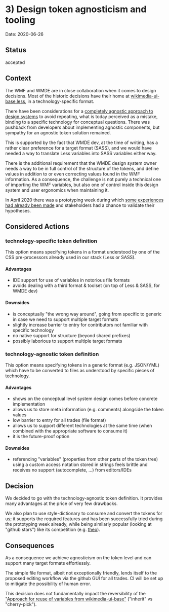 
<Meta title="Documentation|dev/ADRs/3) Design token agnosticism and tooling" />

# 3) Design token agnosticism and tooling

Date: 2020-06-26

## Status

accepted

## Context

The WMF and WMDE are in close collaboration when it comes to design decisions. Most of the historic decisions have their home at [wikimedia-ui-base.less](https://gerrit.wikimedia.org/r/plugins/gitiles/wikimedia-ui-base/+/fa1e8c2/wikimedia-ui-base.less), in a technology-specific format. 

There have been considerations for a [completely agnostic approach to design systems](https://gerrit.wikimedia.org/r/plugins/gitiles/wikibase/vuejs-components/+/ef82910/docs/adr/0001-use-a-design-system.md) to avoid repeating, what is today perceived as a mistake, binding to a specific technology for conceptual questions. There was pushback from developers about implementing agnostic components, but sympathy for an agnostic token solution remained.

This is supported by the fact that WMDE dev, at the time of writing, has a rather clear preference for a target format (SASS), and we would have needed a way to translate Less variables into SASS variables either way.

There is the additional requirement that the WMDE design system owner needs a way to be in full control of the structure of the tokens, and define values in addition to or even correcting values found in the WMF information. As a consequence, the challenge is not purely a technical one of importing the WMF variables, but also one of control inside this design system and user ergonomics when maintaining it.

In April 2020 there was a prototyping week during which [some experiences had already been made](https://github.com/wmde/wikit-css) and stakeholders had a chance to validate their hypotheses.

## Considered Actions

### technology-specific token definition

This option means specifying tokens in a format understood by one of the CSS pre-processors already used in our stack (Less or SASS).

#### Advantages
* IDE support for use of variables in notorious file formats
* avoids dealing with a third format & toolset (on top of Less & SASS, for WMDE dev)

#### Downsides
* is conceptually "the wrong way around", going from specific to generic in case we need to support multiple target formats
* slightly increase barrier to entry for contributors not familiar with specific technology
* no native support for structure (beyond shared prefixes)
* possibly laborious to support multiple target formats

### technology-agnostic token definition 

This option means specifying tokens in a generic format (e.g. JSON/YML) which have to be converted to files as understood by specific pieces of technology.

#### Advantages
* shows on the conceptual level system design comes before concrete implementation
* allows us to store meta information (e.g. comments) alongside the token values
* low barrier to entry for all trades (file format)
* allows us to support different technologies at the same time (when combined with the appropriate software to consume it)
* it is the future-proof option

#### Downsides
* referencing "variables" (properties from other parts of the token tree) using a custom access notation stored in strings feels brittle and receives no support (autocomplete, ...) from editors/IDEs

## Decision

We decided to go with the technology-agnostic token definition. It provides many advantages at the price of very few drawbacks.

We also plan to use style-dictionary to consume and convert the tokens for us; it supports the required features and has been successfully tried during the prototyping week already, while being similarly popular (looking at "github stars") like its competition (e.g. [theo](https://github.com/salesforce-ux/theo)).

## Consequences

As a consequence we achieve agnosticism on the token level and can support many target formats effortlessly.

The simple file format, albeit not exceptionally friendly, lends itself to the proposed editing workflow via the github GUI for all trades. CI will be set up to mitigate the possibility of human error.

This decision does not fundamentally impact the reversibility of the ["Approach for reuse of variables from wikimedia-ui-base"](0002-wikimedia-ui-base-variable-reuse.md) ("inherit" vs "cherry-pick").
